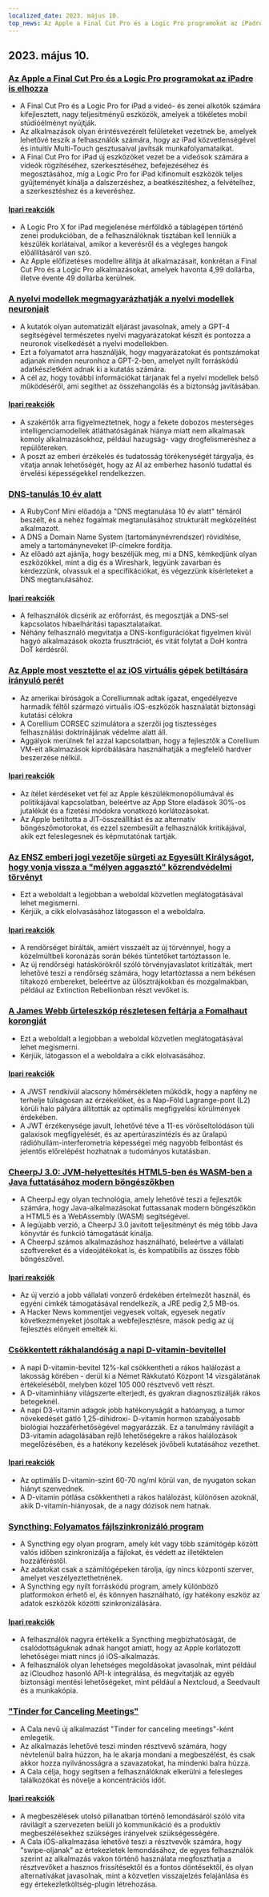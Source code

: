 ```yaml
---
localized_date: 2023. május 10.
top_news: Az Apple a Final Cut Pro és a Logic Pro programokat az iPadre is elhozza
---
```




<CallToAction />

<Steps>

## 2023. május 10.

### [Az Apple a Final Cut Pro és a Logic Pro programokat az iPadre is elhozza](https://www.apple.com/newsroom/2023/05/apple-brings-final-cut-pro-and-logic-pro-to-ipad/)

- A Final Cut Pro és a Logic Pro for iPad a videó- és zenei alkotók számára kifejlesztett, nagy teljesítményű eszközök, amelyek a tökéletes mobil stúdióélményt nyújtják.
- Az alkalmazások olyan érintésvezérelt felületeket vezetnek be, amelyek lehetővé teszik a felhasználók számára, hogy az iPad közvetlenségével és intuitív Multi-Touch gesztusaival javítsák munkafolyamataikat.
- A Final Cut Pro for iPad új eszközöket vezet be a videósok számára a videók rögzítéséhez, szerkesztéséhez, befejezéséhez és megosztásához, míg a Logic Pro for iPad kifinomult eszközök teljes gyűjteményét kínálja a dalszerzéshez, a beatkészítéshez, a felvételhez, a szerkesztéshez és a keveréshez.

#### [Ipari reakciók](http://news.ycombinator.com/item?id=35873732)

- A Logic Pro X for iPad megjelenése mérföldkő a táblagépen történő zenei produkcióban, de a felhasználóknak tisztában kell lenniük a készülék korlátaival, amikor a keverésről és a végleges hangok előállításáról van szó.
- Az Apple előfizetéses modellre állítja át alkalmazásait, konkrétan a Final Cut Pro és a Logic Pro alkalmazásokat, amelyek havonta 4,99 dollárba, illetve évente 49 dollárba kerülnek.

### [A nyelvi modellek megmagyarázhatják a nyelvi modellek neuronjait](https://openai.com/research/language-models-can-explain-neurons-in-language-models)

- A kutatók olyan automatizált eljárást javasolnak, amely a GPT-4 segítségével természetes nyelvi magyarázatokat készít és pontozza a neuronok viselkedését a nyelvi modellekben.
- Ezt a folyamatot arra használják, hogy magyarázatokat és pontszámokat adjanak minden neuronhoz a GPT-2-ben, amelyet nyílt forráskódú adatkészletként adnak ki a kutatás számára.
- A cél az, hogy további információkat tárjanak fel a nyelvi modellek belső működéséről, ami segíthet az összehangolás és a biztonság javításában.

#### [Ipari reakciók](http://news.ycombinator.com/item?id=35877402)

- A szakértők arra figyelmeztetnek, hogy a fekete dobozos mesterséges intelligenciamodellek átláthatóságának hiánya miatt nem alkalmasak komoly alkalmazásokhoz, például hazugság- vagy drogfelismeréshez a repülőtereken.
- A poszt az emberi érzékelés és tudatosság törékenységét tárgyalja, és vitatja annak lehetőségét, hogy az AI az emberhez hasonló tudattal és érvelési képességekkel rendelkezzen.

### [DNS-tanulás 10 év alatt](https://jvns.ca/blog/2023/05/08/new-talk-learning-dns-in-10-years/)

- A RubyConf Mini előadója a "DNS megtanulása 10 év alatt" témáról beszélt, és a nehéz fogalmak megtanulásához strukturált megközelítést alkalmazott.
- A DNS a Domain Name System (tartománynévrendszer) rövidítése, amely a tartományneveket IP-címekre fordítja.
- Az előadó azt ajánlja, hogy beszéljük meg, mi a DNS, kémkedjünk olyan eszközökkel, mint a dig és a Wireshark, legyünk zavarban és kérdezzünk, olvassuk el a specifikációkat, és végezzünk kísérleteket a DNS megtanulásához.

#### [Ipari reakciók](http://news.ycombinator.com/item?id=35870654)

- A felhasználók dicsérik az erőforrást, és megosztják a DNS-sel kapcsolatos hibaelhárítási tapasztalataikat.
- Néhány felhasználó megvitatja a DNS-konfigurációkat figyelmen kívül hagyó alkalmazások okozta frusztrációt, és vitát folytat a DoH kontra DoT kérdésről.

### [Az Apple most vesztette el az iOS virtuális gépek betiltására irányuló perét](https://www.techradar.com/news/apple-just-lost-its-lawsuit-trying-to-ban-ios-virtual-machines)

- Az amerikai bíróságok a Corelliumnak adtak igazat, engedélyezve harmadik féltől származó virtuális iOS-eszközök használatát biztonsági kutatási célokra
- A Corellium CORSEC szimulátora a szerzői jog tisztességes felhasználási doktrínájának védelme alatt áll.
- Aggályok merülnek fel azzal kapcsolatban, hogy a fejlesztők a Corellium VM-eit alkalmazások kipróbálására használhatják a megfelelő hardver beszerzése nélkül.

#### [Ipari reakciók](http://news.ycombinator.com/item?id=35880466)

- Az ítélet kérdéseket vet fel az Apple készülékmonopóliumával és politikájával kapcsolatban, beleértve az App Store eladások 30%-os jutalékát és a fizetési módokra vonatkozó korlátozásokat.
- Az Apple betiltotta a JIT-összeállítást és az alternatív böngészőmotorokat, és ezzel szembesült a felhasználók kritikájával, akik ezt feleslegesnek és képmutatónak tartják.

### [Az ENSZ emberi jogi vezetője sürgeti az Egyesült Királyságot, hogy vonja vissza a "mélyen aggasztó" közrendvédelmi törvényt](https://www.ohchr.org/en/press-releases/2023/04/un-human-rights-chief-urges-uk-reverse-deeply-troubling-public-order-bill)

- Ezt a weboldalt a legjobban a weboldal közvetlen meglátogatásával lehet megismerni.
- Kérjük, a cikk elolvasásához látogasson el a weboldalra.

#### [Ipari reakciók](http://news.ycombinator.com/item?id=35871394)

- A rendőrséget bírálták, amiért visszaélt az új törvénnyel, hogy a közelmúltbeli koronázás során békés tüntetőket tartóztasson le.
- Az új rendőrségi hatáskörökről szóló törvényjavaslatot kritizálták, mert lehetővé teszi a rendőrség számára, hogy letartóztassa a nem békésen tiltakozó embereket, beleértve az ülősztrájkokban és mozgalmakban, például az Extinction Rebellionban részt vevőket is.

### [A James Webb űrteleszkóp részletesen feltárja a Fomalhaut korongját](https://skyandtelescope.org/astronomy-news/the-james-webb-space-telescope-reveals-fomalhauts-disk-in-unprecedented-detail/)

- Ezt a weboldalt a legjobban a weboldal közvetlen meglátogatásával lehet megismerni.
- Kérjük, látogasson el a weboldalra a cikk elolvasásához.

#### [Ipari reakciók](http://news.ycombinator.com/item?id=35874704)

- A JWST rendkívül alacsony hőmérsékleten működik, hogy a napfény ne terhelje túlságosan az érzékelőket, és a Nap-Föld Lagrange-pont (L2) körüli halo pályára állították az optimális megfigyelési körülmények érdekében.
- A JWT érzékenysége javult, lehetővé téve a 11-es vöröseltolódáson túli galaxisok megfigyelését, és az apertúraszintézis és az űralapú rádióhullám-interferometria képességei még nagyobb felbontást és jelentős előrelépést hozhatnak a tudományos kutatásban.

### [CheerpJ 3.0: JVM-helyettesítés HTML5-ben és WASM-ben a Java futtatásához modern böngészőkben](https://leaningtech.com/announcing-cheerpj-3-0-a-jvm-replacement-in-html5-and-webassembly-to-run-java-applications-and-applets-on-modern-browsers/)

- A CheerpJ egy olyan technológia, amely lehetővé teszi a fejlesztők számára, hogy Java-alkalmazásokat futtassanak modern böngészőkön a HTML5 és a WebAssembly (WASM) segítségével.
- A legújabb verzió, a CheerpJ 3.0 javított teljesítményt és még több Java könyvtár és funkció támogatását kínálja.
- A CheerpJ számos alkalmazáshoz használható, beleértve a vállalati szoftvereket és a videojátékokat is, és kompatibilis az összes főbb böngészővel.

#### [Ipari reakciók](http://news.ycombinator.com/item?id=35873552)

- Az új verzió a jobb vállalati vonzerő érdekében értelmezőt használ, és egyéni címkék támogatásával rendelkezik, a JRE pedig 2,5 MB-os.
- A Hacker News kommentjei vegyesek voltak, egyesek negatív következményeket jósoltak a webfejlesztésre, mások pedig az új fejlesztés előnyeit emelték ki.

### [Csökkentett rákhalandóság a napi D-vitamin-bevitellel](https://www.dkfz.de/en/presse/pressemitteilungen/2023/dkfz-pm-23-27-Reduced-cancer-mortality-with-daily-vitamin-D-intake.php)

- A napi D-vitamin-bevitel 12%-kal csökkentheti a rákos halálozást a lakosság körében - derül ki a Német Rákkutató Központ 14 vizsgálatának értékeléséből, melyben közel 105 000 résztvevő vett részt.
- A D-vitaminhiány világszerte elterjedt, és gyakran diagnosztizálják rákos betegeknél.
- A napi D3-vitamin adagok jobb hatékonyságát a hatóanyag, a tumor növekedését gátló 1,25-dihidroxi- D-vitamin hormon szabályosabb biológiai hozzáférhetőségével magyarázzák. Ez a tanulmány rávilágít a D3-vitamin adagolásában rejlő lehetőségekre a rákos halálozások megelőzésében, és a hatékony kezelések jövőbeli kutatásához vezethet.

#### [Ipari reakciók](http://news.ycombinator.com/item?id=35876062)

- Az optimális D-vitamin-szint 60-70 ng/ml körül van, de nyugaton sokan hiányt szenvednek.
- A D-vitamin pótlása csökkentheti a rákos halálozást, különösen azoknál, akik D-vitamin-hiányosak, de a nagy dózisok nem hatnak.

### [Syncthing: Folyamatos fájlszinkronizáló program](https://syncthing.net/)

- A Syncthing egy olyan program, amely két vagy több számítógép között valós időben szinkronizálja a fájlokat, és védett az illetéktelen hozzáféréstől.
- Az adatokat csak a számítógépeken tárolja, így nincs központi szerver, amelyet veszélyeztethetnének.
- A Syncthing egy nyílt forráskódú program, amely különböző platformokon érhető el, és könnyen használható, így hatékony eszköz az adatok eszközök közötti szinkronizálására.

#### [Ipari reakciók](http://news.ycombinator.com/item?id=35879039)

- A felhasználók nagyra értékelik a Syncthing megbízhatóságát, de csalódottságuknak adnak hangot amiatt, hogy az Apple korlátozott lehetőségei miatt nincs jó iOS-alkalmazás.
- A felhasználók olyan lehetséges megoldásokat javasolnak, mint például az iCloudhoz hasonló API-k integrálása, és megvitatják az egyéb biztonsági mentési lehetőségeket, mint például a Nextcloud, a Seedvault és a munkakópia.

### ["Tinder for Canceling Meetings"](https://meetcala.com/)

- A Cala nevű új alkalmazást "Tinder for canceling meetings"-ként emlegetik.
- Az alkalmazás lehetővé teszi minden résztvevő számára, hogy névtelenül balra húzzon, ha le akarja mondani a megbeszélést, és csak akkor hozza nyilvánosságra a szavazatokat, ha mindenki balra húzza.
- A Cala célja, hogy segítsen a felhasználóknak elkerülni a felesleges találkozókat és növelje a koncentrációs időt.

#### [Ipari reakciók](http://news.ycombinator.com/item?id=35868685)

- A megbeszélések utolsó pillanatban történő lemondásáról szóló vita rávilágít a szervezeten belüli jó kommunikáció és a produktív megbeszélésekhez szükséges irányelvek szükségességére.
- A Cala iOS-alkalmazása lehetővé teszi a résztvevők számára, hogy "swipe-oljanak" az értekezletek lemondásához, de egyes felhasználók szerint az alkalmazás vakon történő használata megfoszthatja a résztvevőket a hasznos frissítésektől és a fontos döntésektől, és olyan alternatívákat javasolnak, mint a közvetlen visszajelzés felajánlása és egy értekezletköltség-plugin létrehozása.

</Steps>

